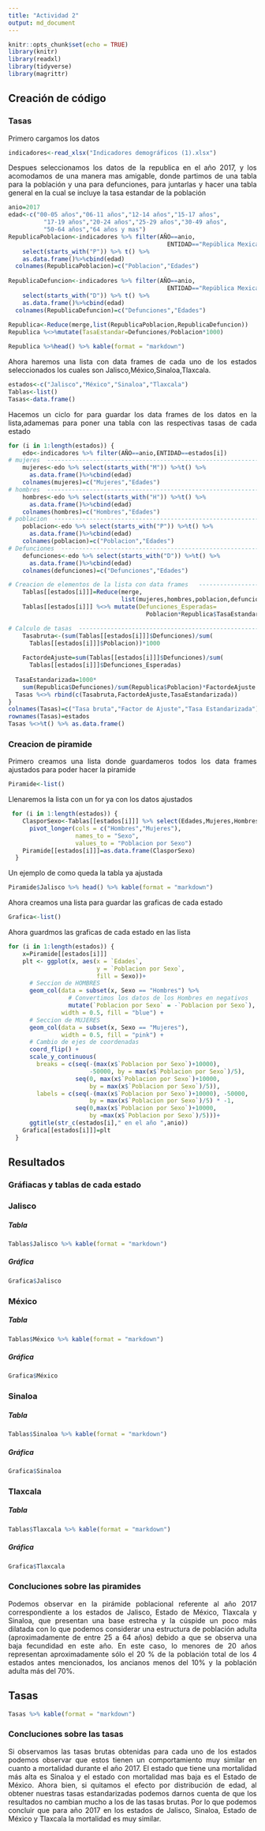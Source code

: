 ```yaml
---
title: "Actividad 2"
output: md_document
---
```


```r
knitr::opts_chunk$set(echo = TRUE)
library(knitr)
library(readxl)
library(tidyverse)
library(magrittr)
```

## Creación de código 

### Tasas 

Primero cargamos los datos 

```r
indicadores<-read_xlsx("Indicadores demográficos (1).xlsx")
```
<div style="text-align: justify">
Despues seleccionamos los datos de la republica en el año 2017, y los acomodamos de una manera mas amigable, donde partimos de una tabla para la población y una para defunciones, para juntarlas y hacer una tabla general 
en la cual se incluye la tasa estandar de la población
<div/>
```r
anio=2017
edad<-c("00-05 años","06-11 años","12-14 años","15-17 años",
          "17-19 años","20-24 años","25-29 años","30-49 años",
          "50-64 años","64 años y mas")
RepublicaPoblacion<-indicadores %>% filter(AÑO==anio,
                                             ENTIDAD=="República Mexicana") %>% 
    select(starts_with("P")) %>% t() %>% 
    as.data.frame()%>%cbind(edad) 
  colnames(RepublicaPoblacion)=c("Poblacion","Edades")
  
RepublicaDefuncion<-indicadores %>% filter(AÑO==anio,
                                             ENTIDAD=="República Mexicana") %>% 
    select(starts_with("D")) %>% t() %>% 
    as.data.frame()%>%cbind(edad) 
  colnames(RepublicaDefuncion)=c("Defunciones","Edades")
  
Republica<-Reduce(merge,list(RepublicaPoblacion,RepublicaDefuncion))
Republica %<>%mutate(TasaEstandar=Defunciones/Poblacion*1000)

Republica %>%head() %>% kable(format = "markdown") 
```


Ahora haremos una lista con data frames de cada uno de los estados seleccionados los cuales son Jalisco,México,Sinaloa,Tlaxcala.

```r
estados<-c("Jalisco","México","Sinaloa","Tlaxcala")
Tablas<-list()
Tasas<-data.frame()
```

Hacemos un ciclo for para guardar los data frames de los datos en la lista,adamemas para poner una tabla con las respectivas tasas de cada estado

```r
for (i in 1:length(estados)) {
    edo<-indicadores %>% filter(AÑO==anio,ENTIDAD==estados[i])
# mujeres  ----------------------------------------------------------------
    mujeres<-edo %>% select(starts_with("M")) %>%t() %>% 
      as.data.frame()%>%cbind(edad) 
    colnames(mujeres)=c("Mujeres","Edades")
# hombres  ----------------------------------------------------------------  
    hombres<-edo %>% select(starts_with("H")) %>%t() %>% 
      as.data.frame()%>%cbind(edad) 
    colnames(hombres)=c("Hombres","Edades")
# poblacion  ----------------------------------------------------------------    
    poblacion<-edo %>% select(starts_with("P")) %>%t() %>% 
      as.data.frame()%>%cbind(edad) 
    colnames(poblacion)=c("Poblacion","Edades")
# Defunciones  ----------------------------------------------------------------  
    defunciones<-edo %>% select(starts_with("D")) %>%t() %>% 
      as.data.frame()%>%cbind(edad) 
    colnames(defunciones)=c("Defunciones","Edades")

# Creacion de elementos de la lista con data frames   ----------------------------------------------------------------
    Tablas[[estados[i]]]=Reduce(merge,
                                list(mujeres,hombres,poblacion,defunciones))
    Tablas[[estados[i]]] %<>% mutate(Defunciones_Esperadas=
                                       Poblacion*Republica$TasaEstandar/1000)

# Calculo de tasas  -----------------------------------------------------------
    Tasabruta<-(sum(Tablas[[estados[i]]]$Defunciones)/sum(
      Tablas[[estados[i]]]$Poblacion))*1000
    
    FactordeAjuste=sum(Tablas[[estados[i]]]$Defunciones)/sum(
      Tablas[[estados[i]]]$Defunciones_Esperadas)
    
  TasaEstandarizada=1000*
    sum(Republica$Defunciones)/sum(Republica$Poblacion)*FactordeAjuste
  Tasas %<>% rbind(c(Tasabruta,FactordeAjuste,TasaEstandarizada)) 
}
colnames(Tasas)=c("Tasa bruta","Factor de Ajuste","Tasa Estandarizada")
rownames(Tasas)=estados
Tasas %<>%t() %>% as.data.frame() 
```

### Creacion de piramide 

Primero creamos una lista donde guardameros todos los data frames ajustados para poder hacer la piramide 

```r
Piramide<-list()
```

Llenaremos la lista con un for  ya con los datos ajustados 

```r
 for (i in 1:length(estados)) {
    ClasporSexo<-Tablas[[estados[i]]] %>% select(Edades,Mujeres,Hombres) %>% 
      pivot_longer(cols = c("Hombres","Mujeres"), 
                   names_to = "Sexo",
                   values_to = "Poblacion por Sexo")
    Piramide[[estados[i]]]=as.data.frame(ClasporSexo)
  }
```

Un ejemplo de como queda la tabla ya ajustada 

```r
Piramide$Jalisco %>% head() %>% kable(format = "markdown")
```

Ahora creamos una lista para guardar las graficas de cada estado 

```r
Grafica<-list()
```

Ahora guardmos las graficas de cada estado en las lista 

```r
for (i in 1:length(estados)) {
    x=Piramide[[estados[i]]]
    plt <- ggplot(x, aes(x = `Edades`,
                         y = `Poblacion por Sexo`,
                         fill = Sexo))+
      # Seccion de HOMBRES
      geom_col(data = subset(x, Sexo == "Hombres") %>% 
                 # Convertimos los datos de los Hombres en negativos
                 mutate(`Poblacion por Sexo` = -`Poblacion por Sexo`),
               width = 0.5, fill = "blue") +
      # Seccion de MUJERES
      geom_col(data = subset(x, Sexo == "Mujeres"),
               width = 0.5, fill = "pink") + 
      # Cambio de ejes de coordenadas
      coord_flip() + 
      scale_y_continuous(
        breaks = c(seq(-(max(x$`Poblacion por Sexo`)+10000), 
                       -50000, by = max(x$`Poblacion por Sexo`)/5), 
                   seq(0, max(x$`Poblacion por Sexo`)+10000, 
                       by = max(x$`Poblacion por Sexo`)/5)),
        labels = c(seq(-(max(x$`Poblacion por Sexo`)+10000), -50000, 
                       by = max(x$`Poblacion por Sexo`)/5) * -1, 
                   seq(0,max(x$`Poblacion por Sexo`)+10000, 
                       by =max(x$`Poblacion por Sexo`)/5)))+
      ggtitle(str_c(estados[i]," en el año ",anio))
    Grafica[[estados[i]]]=plt
  }
```


## Resultados 

### Gráfiacas y tablas de cada estado 

### Jalisco 


##### Tabla 
```r
Tablas$Jalisco %>% kable(format = "markdown")
```

##### Gráfica 

```r
Grafica$Jalisco
```

### México 


##### Tabla 
```r
Tablas$México %>% kable(format = "markdown")
```

##### Gráfica 

```r
Grafica$México
```

### Sinaloa

##### Tabla 
```r
Tablas$Sinaloa %>% kable(format = "markdown")
```

##### Gráfica 

```r
Grafica$Sinaloa
```

### Tlaxcala

##### Tabla 
```r
Tablas$Tlaxcala %>% kable(format = "markdown")
```

##### Gráfica 

```r
Grafica$Tlaxcala
```

### Concluciones sobre las piramides

<div style="text-align: justify">
Podemos observar en la pirámide poblacional referente al año 2017 correspondiente a los estados de Jalisco, Estado de México, Tlaxcala y Sinaloa, que presentan una base estrecha y la cúspide un poco más dilatada con lo que podemos considerar una estructura de población adulta (aproximadamente de entre 25 a 64 años) debido a que se observa una baja fecundidad en este año. En este caso, lo menores de 20 años representan aproximadamente sólo el 20 % de la población total de los 4 estados antes mencionados, los ancianos menos del 10% y la población adulta más del 70%.
<div/>

## Tasas

```r
Tasas %>% kable(format = "markdown")
```

### Concluciones sobre las tasas 

<div style="text-align: justify">
Si observamos las tasas brutas obtenidas para cada uno de los estados podemos observar que estos tienen un comportamiento muy similar en cuanto a mortalidad durante el año 2017. El estado que tiene una mortalidad más alta es Sinaloa y el estado con mortalidad mas baja es el Estado de México.
Ahora bien, si quitamos el efecto por distribución de edad, al obtener nuestras tasas estandarizadas podemos darnos cuenta de que los resultados no cambian mucho a los de las tasas brutas.
Por lo que podemos concluir que para año 2017 en los estados de Jalisco, Sinaloa, Estado de México y Tlaxcala la mortalidad es muy similar.
<div/>

